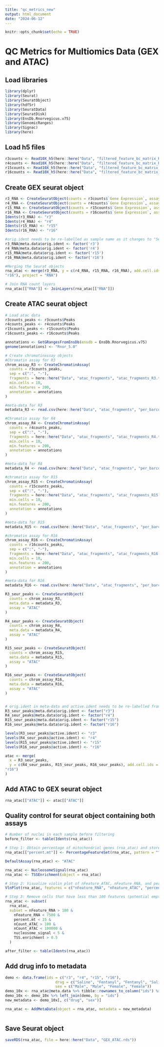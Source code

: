```yaml
---
title: "qc_metrics_new"
output: html_document
date: "2024-06-12"
---
```


```r
knitr::opts_chunk$set(echo = TRUE)
```

# QC Metrics for Multiomics Data (GEX and ATAC)

## Load libraries 
```r
library(dplyr)
library(Seurat)
library(SeuratObject)
library(hdf5r)
library(SeuratData)
library(SeuratDisk)
library(EnsDb.Rnorvegicus.v75)
library(GenomicRanges)
library(Signac)
library(here)
```

## Load h5 files 
```r
r3counts <- Read10X_h5(here::here("Data", "filtered_feature_bc_matrix_R3.h5"))
r4counts <- Read10X_h5(here::here("Data", "filtered_feature_bc_matrix_R4.h5"))
r15counts <- Read10X_h5(here::here("Data", "filtered_feature_bc_matrix_R15.h5"))
r16counts <- Read10X_h5(here::here("Data", "filtered_feature_bc_matrix_R16.h5"))
```

## Create GEX seurat object 
```r
r3_RNA <- CreateSeuratObject(counts = r3counts$`Gene Expression`, assay = "RNA")
r4_RNA <- CreateSeuratObject(counts = r4counts$`Gene Expression`, assay = "RNA")
r15_RNA <- CreateSeuratObject(counts = r15counts$`Gene Expression`, assay = "RNA")
r16_RNA <- CreateSeuratObject(counts = r16counts$`Gene Expression`, assay = "RNA")
Idents(r3_RNA) <- "r3"
Idents(r4_RNA) <- "r4"
Idents(r15_RNA) <- "r15"
Idents(r16_RNA) <- "r16"

#orig.ident needs to be re-labelled as sample name as it changes to "SeuratProject" 
r3_RNA@meta.data$orig.ident <- factor('r3')
r4_RNA@meta.data$orig.ident <- factor('r4')
r15_RNA@meta.data$orig.ident <- factor('r15')
r16_RNA@meta.data$orig.ident <- factor('r16')

#Merging the Seurat objects
rna_atac <- merge(r3_RNA, y = c(r4_RNA, r15_RNA, r16_RNA), add.cell.ids = c("r3", "r4", "r15", 
"r16"), project = "RNA")

# Join RNA count layers 
rna_atac[["RNA"]] <- JoinLayers(rna_atac[["RNA"]])
```

## Create ATAC seurat object 
```r
# Load atac data 
r3counts_peaks <- r3counts$Peaks
r4counts_peaks <- r4counts$Peaks
r15counts_peaks <- r15counts$Peaks
r16counts_peaks <- r16counts$Peaks

annotations <- GetGRangesFromEnsDb(ensdb = EnsDb.Rnorvegicus.v75)
genome(annotations) <- "Rnor_5.0"

# Create chromatinassay objects 
#Chromatin assay for R3 
chrom_assay_R3 <- CreateChromatinAssay(
  counts = r3counts_peaks,
  sep = c(":", "-"),
  fragments = here::here("Data", "atac_fragments", "atac_fragments_R3.tsv.gz"),
  min.cells = 10, 
  min.features = 200,
  annotation = annotations 
)

#meta-data for R3 
metadata_R3 <- read.csv(here::here("Data", "atac_fragments", "per_barcode_metrics_R3.csv"))

#Chromatin assay for R4 
chrom_assay_R4 <- CreateChromatinAssay(
  counts = r4counts_peaks,
  sep = c(":", "-"),
  fragments = here::here("Data", "atac_fragments", "atac_fragments_R4.tsv.gz"),
  min.cells = 10, 
  min.features = 200,
  annotation = annotations 
)

#meta-data for R4 
metadata_R4 <- read.csv(here::here("Data", "atac_fragments", "per_barcode_metrics_R4.csv"))

#chromatin assay for R15 
chrom_assay_R15 <- CreateChromatinAssay(
  counts = r15counts_peaks,
  sep = c(":", "-"),
  fragments = here::here("Data", "atac_fragments", "atac_fragments_R15.tsv.gz"),
  min.cells = 10, 
  min.features = 200,
  annotation = annotations 
)

#meta-data for R15 
metadata_R15 <- read.csv(here::here("Data", "atac_fragments", "per_barcode_metrics_R15.csv"))

#chromatin assay for R16 
chrom_assay_R16 <- CreateChromatinAssay(
  counts = r16counts_peaks,
  sep = c(":", "-"),
  fragments = here::here("Data", "atac_fragments", "atac_fragments_R16.tsv.gz"),
  min.cells = 10, 
  min.features = 200,
  annotation = annotations 
)

#meta-data for R16 
metadata_R16 <- read.csv(here::here("Data", "atac_fragments", "per_barcode_metrics_R16.csv"))


```

```r
R3_seur_peaks <- CreateSeuratObject(
  counts = chrom_assay_R3,
  meta.data = metadata_R3,
  assay = "ATAC"
)

R4_seur_peaks <- CreateSeuratObject(
  counts = chrom_assay_R4,
  meta.data = metadata_R4,
  assay = "ATAC"
)

R15_seur_peaks <- CreateSeuratObject(
  counts = chrom_assay_R15,
  meta.data = metadata_R15,
  assay = "ATAC"
)

R16_seur_peaks <- CreateSeuratObject(
  counts = chrom_assay_R16,
  meta.data = metadata_R16,
  assay = "ATAC"
)


# orig.ident in meta-data and active.ident needs to be re-labelled from "SeuratProject" to sample name
R3_seur_peaks@meta.data$orig.ident <- factor("r3")
R4_seur_peaks@meta.data$orig.ident <- factor("r4")
R15_seur_peaks@meta.data$orig.ident <- factor("r15")
R16_seur_peaks@meta.data$orig.ident <- factor("r16")

levels(R3_seur_peaks@active.ident) <- "r3"
levels(R4_seur_peaks@active.ident) <- "r4"
levels(R15_seur_peaks@active.ident) <- "r15"
levels(R16_seur_peaks@active.ident) <- "r16"

atac <- merge(
  x = R3_seur_peaks,
  y = c(R4_seur_peaks, R15_seur_peaks, R16_seur_peaks), add.cell.ids = c("r3", "r4", "r15", 
"r16")
)
```

## Add ATAC to GEX seurat object 
```r
rna_atac[["ATAC"]] <- atac[["ATAC"]]
```

## Quality control for seurat object containing both assays 
```r
# Number of nuclei in each sample before filtering 
before_filter <- table(Idents(rna_atac))

# Step 1: Obtain percentage of mitochondrial genes (rna_atac) and store it in meta-data as well as nucleosome signal and TSS enrichement score (atac)
rna_atac[["percent.mt"]] <- PercentageFeatureSet(rna_atac, pattern = "^Mt-")

DefaultAssay(rna_atac) <- "ATAC"  

rna_atac <- NucleosomeSignal(rna_atac)
rna_atac <- TSSEnrichment(object = rna_atac)

# Step 2: Visualize violin plot of nFeature_ATAC, nFeature_RNA, and percent.mt 
VlnPlot(rna_atac, features = c("nFeature_RNA", "nFeature_ATAC", "percent.mt", "TSS.enrichment", "nucleosome_signal"), ncol = 5)

# Step 3: Remove cells that have less than 100 features (potential empty droplet) and more than 7500 features (potential doublet) as well as cells that have more than 15% of mitochondrial genes 
rna_atac <- subset(
  rna_atac, 
  subset = nFeature_RNA > 100 &
    nFeature_RNA < 7500 &
    percent.mt < 15 & 
    nCount_ATAC > 100 &
    nCount_ATAC < 100000 &
    nucleosome_signal < 5 &
    TSS.enrichment > 0.5
  )

after_filter <- table(Idents(rna_atac))
```

## Add drug info to metadata 
```r
demo <- data.frame(ids = c("r3", "r4", "r15", "r16"),
                       drug = c("Saline", "Fentanyl", "Fentanyl", "Saline"), 
                       sex = c("Male", "Male", "Female", "Female"))
demo_10x <- rna_atac@meta.data %>% tibble::rownames_to_column("ids") %>% mutate(ids = gsub("_.*", "", ids))
demo_10x <- demo_10x %>% left_join(demo, by = "ids")
new_metadata <- demo_10x[, c("drug", "sex")]

rna_atac <- AddMetaData(object = rna_atac, metadata = new_metadata)



```

## Save Seurat object 
```r
saveRDS(rna_atac, file = here::here("Data", "GEX_ATAC.rds"))
```


